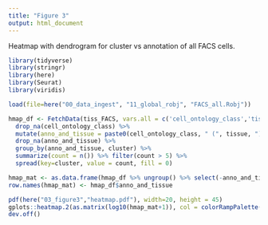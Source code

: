 ```yaml
---
title: "Figure 3"
output: html_document
---
```


Heatmap with dendrogram for cluster vs annotation of all FACS cells.

```r
library(tidyverse)
library(stringr)
library(here)
library(Seurat)
library(viridis)
```

```r
load(file=here("00_data_ingest", "11_global_robj", "FACS_all.Robj"))
```

```r
hmap_df <- FetchData(tiss_FACS, vars.all = c('cell_ontology_class','tissue', 'cluster')) %>% 
  drop_na(cell_ontology_class) %>% 
  mutate(anno_and_tissue = paste0(cell_ontology_class, " (", tissue, ")")) %>% 
  drop_na(anno_and_tissue) %>% 
  group_by(anno_and_tissue, cluster) %>% 
  summarize(count = n()) %>% filter(count > 5) %>% 
  spread(key=cluster, value = count, fill = 0)
```


```r
hmap_mat <- as.data.frame(hmap_df %>% ungroup() %>% select(-anno_and_tissue))
row.names(hmap_mat) <- hmap_df$anno_and_tissue

pdf(here("03_figure3","heatmap.pdf"), width=20, height = 45)
gplots::heatmap.2(as.matrix(log10(hmap_mat+1)), col = colorRampPalette(c("white", "red"))(10), trace = "none", margins=c(10,36), Colv=TRUE, dendrogram = "row", cexRow = 2.0, cexCol = 2.0, key = FALSE, keysize = 0.05, distfun=function(x) as.dist(1-cor(t(x))))
dev.off()
```